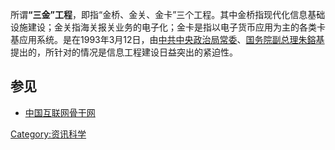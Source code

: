 {{Orphan|time=2016-12-20T11:13:17+00:00}}

所谓'''“三金”工程'''，即指“金桥、金关、金卡”三个工程。其中金桥指现代化信息基础设施建设；金关指海关报关业务的电子化；金卡是指以电子货币应用为主的各类卡基应用系统。是在1993年3月12日，由[[中共中央政治局常委|中共中央政治局常委]]、[[国务院副总理|国务院副总理]][[朱鎔基|朱鎔基]]提出的，所针对的情况是信息工程建设日益突出的紧迫性。

[[Category:资讯科学|Category:资讯科学]]

== 参见 ==

* [[中国互联网骨干网|中国互联网骨干网]]<br />
{{互联网小作品}}